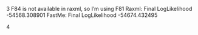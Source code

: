 3
F84 is not available in raxml, so I'm using F81
Raxml: Final LogLikelihood -54568.308901
FastMe: Final LogLikelihood -54674.432495

4
